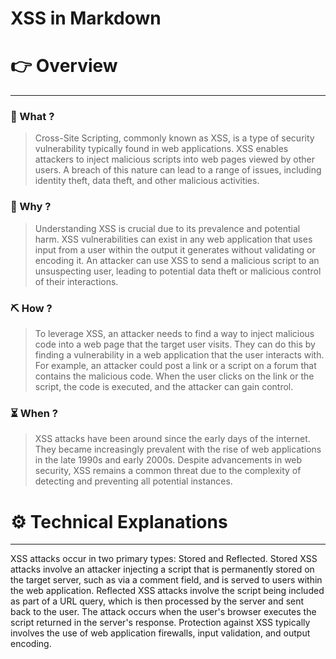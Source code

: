 # XSS in Markdown


# 👉 Overview

---

### 👀 What ?

> Cross-Site Scripting, commonly known as XSS, is a type of security vulnerability typically found in web applications. XSS enables attackers to inject malicious scripts into web pages viewed by other users. A breach of this nature can lead to a range of issues, including identity theft, data theft, and other malicious activities.
> 

### 🧐 Why ?

> Understanding XSS is crucial due to its prevalence and potential harm. XSS vulnerabilities can exist in any web application that uses input from a user within the output it generates without validating or encoding it. An attacker can use XSS to send a malicious script to an unsuspecting user, leading to potential data theft or malicious control of their interactions.
> 

### ⛏️ How ?

> To leverage XSS, an attacker needs to find a way to inject malicious code into a web page that the target user visits. They can do this by finding a vulnerability in a web application that the user interacts with. For example, an attacker could post a link or a script on a forum that contains the malicious code. When the user clicks on the link or the script, the code is executed, and the attacker can gain control.
> 

### ⏳ When ?

> XSS attacks have been around since the early days of the internet. They became increasingly prevalent with the rise of web applications in the late 1990s and early 2000s. Despite advancements in web security, XSS remains a common threat due to the complexity of detecting and preventing all potential instances.
> 

# ⚙️ Technical Explanations

---

XSS attacks occur in two primary types: Stored and Reflected. Stored XSS attacks involve an attacker injecting a script that is permanently stored on the target server, such as via a comment field, and is served to users within the web application. Reflected XSS attacks involve the script being included as part of a URL query, which is then processed by the server and sent back to the user. The attack occurs when the user's browser executes the script returned in the server's response. Protection against XSS typically involves the use of web application firewalls, input validation, and output encoding.
